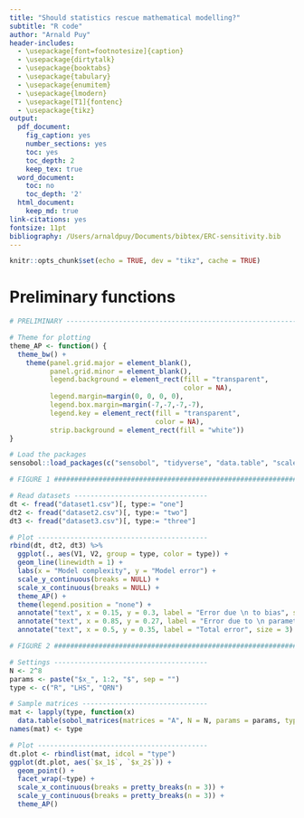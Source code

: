 ```yaml
---
title: "Should statistics rescue mathematical modelling?"
subtitle: "R code"
author: "Arnald Puy"
header-includes:
  - \usepackage[font=footnotesize]{caption}
  - \usepackage{dirtytalk}
  - \usepackage{booktabs}
  - \usepackage{tabulary}
  - \usepackage{enumitem}
  - \usepackage{lmodern}
  - \usepackage[T1]{fontenc}
  - \usepackage{tikz}
output:
  pdf_document:
    fig_caption: yes
    number_sections: yes
    toc: yes
    toc_depth: 2
    keep_tex: true
  word_document:
    toc: no
    toc_depth: '2'
  html_document:
    keep_md: true
link-citations: yes
fontsize: 11pt
bibliography: /Users/arnaldpuy/Documents/bibtex/ERC-sensitivity.bib
---
```


```r
knitr::opts_chunk$set(echo = TRUE, dev = "tikz", cache = TRUE)
```

\newpage

# Preliminary functions

```r

# PRELIMINARY ------------------------------------------------------------------

# Theme for plotting
theme_AP <- function() {
  theme_bw() +
    theme(panel.grid.major = element_blank(),
          panel.grid.minor = element_blank(),
          legend.background = element_rect(fill = "transparent",
                                           color = NA),
          legend.margin=margin(0, 0, 0, 0),
          legend.box.margin=margin(-7,-7,-7,-7), 
          legend.key = element_rect(fill = "transparent",
                                    color = NA), 
          strip.background = element_rect(fill = "white"))
}

# Load the packages
sensobol::load_packages(c("sensobol", "tidyverse", "data.table", "scales"))

```

```r

# FIGURE 1 #####################################################################

# Read datasets ---------------------------------
dt <- fread("dataset1.csv")[, type:= "one"]
dt2 <- fread("dataset2.csv")[, type:= "two"]
dt3 <- fread("dataset3.csv")[, type:= "three"]

# Plot ------------------------------------------
rbind(dt, dt2, dt3) %>%
  ggplot(., aes(V1, V2, group = type, color = type)) +
  geom_line(linewidth = 1) +
  labs(x = "Model complexity", y = "Model error") +
  scale_y_continuous(breaks = NULL) +
  scale_x_continuous(breaks = NULL) +
  theme_AP() +
  theme(legend.position = "none") +
  annotate("text", x = 0.15, y = 0.3, label = "Error due \n to bias", size = 3) +
  annotate("text", x = 0.85, y = 0.27, label = "Error due to \n parametrization", size = 3) +
  annotate("text", x = 0.5, y = 0.35, label = "Total error", size = 3)
```


```r

# FIGURE 2 #####################################################################

# Settings --------------------------------------
N <- 2^8
params <- paste("$x_", 1:2, "$", sep = "")
type <- c("R", "LHS", "QRN")

# Sample matrices -------------------------------
mat <- lapply(type, function(x) 
  data.table(sobol_matrices(matrices = "A", N = N, params = params, type = x)))
names(mat) <- type

# Plot ------------------------------------------
dt.plot <- rbindlist(mat, idcol = "type")
ggplot(dt.plot, aes(`$x_1$`, `$x_2$`)) +
  geom_point() +
  facet_wrap(~type) + 
  scale_x_continuous(breaks = pretty_breaks(n = 3)) +
  scale_y_continuous(breaks = pretty_breaks(n = 3)) +
  theme_AP()
```